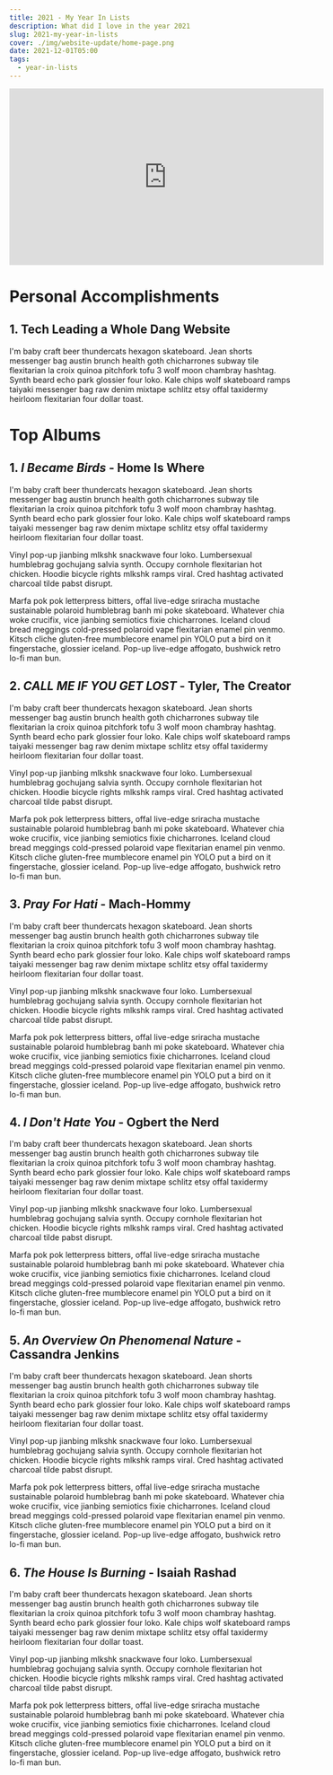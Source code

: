 ```yaml
---
title: 2021 - My Year In Lists
description: What did I love in the year 2021
slug: 2021-my-year-in-lists
cover: ./img/website-update/home-page.png
date: 2021-12-01T05:00
tags:
  - year-in-lists
---
```



<iframe width="560" height="315" src="https://www.youtube.com/embed/dzDihi17EY8" title="YouTube video player" frameborder="0" allow="accelerometer; autoplay; clipboard-write; encrypted-media; gyroscope; picture-in-picture" allowfullscreen></iframe>

# Personal Accomplishments

## 1. Tech Leading a Whole Dang Website

I'm baby craft beer thundercats hexagon skateboard. Jean shorts messenger bag austin brunch health goth chicharrones
subway tile flexitarian la croix quinoa pitchfork tofu 3 wolf moon chambray hashtag. Synth beard echo park glossier four
loko. Kale chips wolf skateboard ramps taiyaki messenger bag raw denim mixtape schlitz etsy offal taxidermy heirloom
flexitarian four dollar toast.

# Top Albums

## 1. _I Became Birds_ - Home Is Where

<BandcampAlbumEmbed 
  name="I Became Birds"
  artist="Home Is Where"
  url="https://homeiswhere.bandcamp.com/album/i-became-birds"
  id="1777059792"
  className="float-right"
/>

I'm baby craft beer thundercats hexagon skateboard. Jean shorts messenger bag austin brunch health goth chicharrones
subway tile flexitarian la croix quinoa pitchfork tofu 3 wolf moon chambray hashtag. Synth beard echo park glossier four
loko. Kale chips wolf skateboard ramps taiyaki messenger bag raw denim mixtape schlitz etsy offal taxidermy heirloom
flexitarian four dollar toast.

Vinyl pop-up jianbing mlkshk snackwave four loko. Lumbersexual humblebrag gochujang salvia synth. Occupy cornhole
flexitarian hot chicken. Hoodie bicycle rights mlkshk ramps viral. Cred hashtag activated charcoal tilde pabst disrupt.

Marfa pok pok letterpress bitters, offal live-edge sriracha mustache sustainable polaroid humblebrag banh mi poke
skateboard. Whatever chia woke crucifix, vice jianbing semiotics fixie chicharrones. Iceland cloud bread meggings
cold-pressed polaroid vape flexitarian enamel pin venmo. Kitsch cliche gluten-free mumblecore enamel pin YOLO put a bird
on it fingerstache, glossier iceland. Pop-up live-edge affogato, bushwick retro lo-fi man bun.

## 2. _CALL ME IF YOU GET LOST_ - Tyler, The Creator

<SpotifyAlbumEmbed spotifyID="45ba6QAtNrdv6Ke4MFOKk9" className="float-right" />

I'm baby craft beer thundercats hexagon skateboard. Jean shorts messenger bag austin brunch health goth chicharrones
subway tile flexitarian la croix quinoa pitchfork tofu 3 wolf moon chambray hashtag. Synth beard echo park glossier four
loko. Kale chips wolf skateboard ramps taiyaki messenger bag raw denim mixtape schlitz etsy offal taxidermy heirloom
flexitarian four dollar toast.

Vinyl pop-up jianbing mlkshk snackwave four loko. Lumbersexual humblebrag gochujang salvia synth. Occupy cornhole
flexitarian hot chicken. Hoodie bicycle rights mlkshk ramps viral. Cred hashtag activated charcoal tilde pabst disrupt.

Marfa pok pok letterpress bitters, offal live-edge sriracha mustache sustainable polaroid humblebrag banh mi poke
skateboard. Whatever chia woke crucifix, vice jianbing semiotics fixie chicharrones. Iceland cloud bread meggings
cold-pressed polaroid vape flexitarian enamel pin venmo. Kitsch cliche gluten-free mumblecore enamel pin YOLO put a bird
on it fingerstache, glossier iceland. Pop-up live-edge affogato, bushwick retro lo-fi man bun.

## 3. _Pray For Hati_ - Mach-Hommy

<BandcampAlbumEmbed 
  name="Pray For Hati"
  artist="Mach-Hommy"
  url="https://daupe.bandcamp.com/album/pray-for-haiti"
  id="3029590837"
  className="float-right"
/>

I'm baby craft beer thundercats hexagon skateboard. Jean shorts messenger bag austin brunch health goth chicharrones
subway tile flexitarian la croix quinoa pitchfork tofu 3 wolf moon chambray hashtag. Synth beard echo park glossier four
loko. Kale chips wolf skateboard ramps taiyaki messenger bag raw denim mixtape schlitz etsy offal taxidermy heirloom
flexitarian four dollar toast.

Vinyl pop-up jianbing mlkshk snackwave four loko. Lumbersexual humblebrag gochujang salvia synth. Occupy cornhole
flexitarian hot chicken. Hoodie bicycle rights mlkshk ramps viral. Cred hashtag activated charcoal tilde pabst disrupt.

Marfa pok pok letterpress bitters, offal live-edge sriracha mustache sustainable polaroid humblebrag banh mi poke
skateboard. Whatever chia woke crucifix, vice jianbing semiotics fixie chicharrones. Iceland cloud bread meggings
cold-pressed polaroid vape flexitarian enamel pin venmo. Kitsch cliche gluten-free mumblecore enamel pin YOLO put a bird
on it fingerstache, glossier iceland. Pop-up live-edge affogato, bushwick retro lo-fi man bun.

## 4. _I Don't Hate You_ - Ogbert the Nerd

<BandcampAlbumEmbed 
  name="I Don't Hate You"
  artist="Ogbert the Nerd"
  url="https://ogbertthenerd.bandcamp.com/album/i-dont-hate-you"
  id="3305826138"
  className="float-right"
/>

I'm baby craft beer thundercats hexagon skateboard. Jean shorts messenger bag austin brunch health goth chicharrones
subway tile flexitarian la croix quinoa pitchfork tofu 3 wolf moon chambray hashtag. Synth beard echo park glossier four
loko. Kale chips wolf skateboard ramps taiyaki messenger bag raw denim mixtape schlitz etsy offal taxidermy heirloom
flexitarian four dollar toast.

Vinyl pop-up jianbing mlkshk snackwave four loko. Lumbersexual humblebrag gochujang salvia synth. Occupy cornhole
flexitarian hot chicken. Hoodie bicycle rights mlkshk ramps viral. Cred hashtag activated charcoal tilde pabst disrupt.

Marfa pok pok letterpress bitters, offal live-edge sriracha mustache sustainable polaroid humblebrag banh mi poke
skateboard. Whatever chia woke crucifix, vice jianbing semiotics fixie chicharrones. Iceland cloud bread meggings
cold-pressed polaroid vape flexitarian enamel pin venmo. Kitsch cliche gluten-free mumblecore enamel pin YOLO put a bird
on it fingerstache, glossier iceland. Pop-up live-edge affogato, bushwick retro lo-fi man bun.

## 5. _An Overview On Phenomenal Nature_ - Cassandra Jenkins

<BandcampAlbumEmbed 
  name="An Overview On Phenomenal Nature"
  artist="Cassandra Jenkins"
  url="https://cassandrajenkins.bandcamp.com/album/an-overview-on-phenomenal-nature"
  id="1892268450"
  className="float-right"
/>

I'm baby craft beer thundercats hexagon skateboard. Jean shorts messenger bag austin brunch health goth chicharrones
subway tile flexitarian la croix quinoa pitchfork tofu 3 wolf moon chambray hashtag. Synth beard echo park glossier four
loko. Kale chips wolf skateboard ramps taiyaki messenger bag raw denim mixtape schlitz etsy offal taxidermy heirloom
flexitarian four dollar toast.

Vinyl pop-up jianbing mlkshk snackwave four loko. Lumbersexual humblebrag gochujang salvia synth. Occupy cornhole
flexitarian hot chicken. Hoodie bicycle rights mlkshk ramps viral. Cred hashtag activated charcoal tilde pabst disrupt.

Marfa pok pok letterpress bitters, offal live-edge sriracha mustache sustainable polaroid humblebrag banh mi poke
skateboard. Whatever chia woke crucifix, vice jianbing semiotics fixie chicharrones. Iceland cloud bread meggings
cold-pressed polaroid vape flexitarian enamel pin venmo. Kitsch cliche gluten-free mumblecore enamel pin YOLO put a bird
on it fingerstache, glossier iceland. Pop-up live-edge affogato, bushwick retro lo-fi man bun.

## 6. _The House Is Burning_ - Isaiah Rashad

<SpotifyAlbumEmbed spotifyID="6TQ8nqw43uUOWu7Yqp58ko" className="float-right" />

I'm baby craft beer thundercats hexagon skateboard. Jean shorts messenger bag austin brunch health goth chicharrones
subway tile flexitarian la croix quinoa pitchfork tofu 3 wolf moon chambray hashtag. Synth beard echo park glossier four
loko. Kale chips wolf skateboard ramps taiyaki messenger bag raw denim mixtape schlitz etsy offal taxidermy heirloom
flexitarian four dollar toast.

Vinyl pop-up jianbing mlkshk snackwave four loko. Lumbersexual humblebrag gochujang salvia synth. Occupy cornhole
flexitarian hot chicken. Hoodie bicycle rights mlkshk ramps viral. Cred hashtag activated charcoal tilde pabst disrupt.

Marfa pok pok letterpress bitters, offal live-edge sriracha mustache sustainable polaroid humblebrag banh mi poke
skateboard. Whatever chia woke crucifix, vice jianbing semiotics fixie chicharrones. Iceland cloud bread meggings
cold-pressed polaroid vape flexitarian enamel pin venmo. Kitsch cliche gluten-free mumblecore enamel pin YOLO put a bird
on it fingerstache, glossier iceland. Pop-up live-edge affogato, bushwick retro lo-fi man bun.
